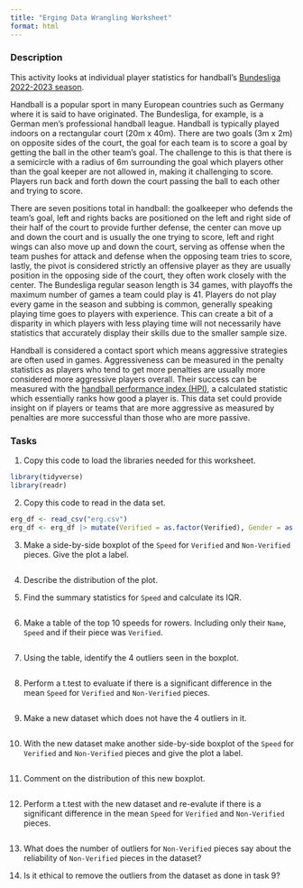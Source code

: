 ```yaml
---
title: "Erging Data Wrangling Worksheet"
format: html
---
```

### Description
This activity looks at individual player statistics for handball's [Bundesliga 2022-2023 season](https://www.kaggle.com/datasets/nemanjagojkovic/handball-bundesliga-stats-202223){target="_blank"}. 

Handball is a popular sport in many European countries such as Germany
where it is said to have originated. The Bundesliga, for example, is a
German men's professional handball league. Handball is typically played
indoors on a rectangular court (20m x 40m). There are two goals (3m x
2m) on opposite sides of the court, the goal for each team is to score a
goal by getting the ball in the other team's goal. The challenge to this
is that there is a semicircle with a radius of 6m surrounding the goal
which players other than the goal keeper are not allowed in, making it
challenging to score. Players run back and forth down the court passing
the ball to each other and trying to score. 

There are seven positions total in handball: the goalkeeper who defends the team's goal, left and
rights backs are positioned on the left and right side of their half of
the court to provide further defense, the center can move up and down
the court and is usually the one trying to score, left and right wings
can also move up and down the court, serving as offense when the team
pushes for attack and defense when the opposing team tries to score,
lastly, the pivot is considered strictly an offensive player as they are
usually position in the opposing side of the court, they often work
closely with the center. The Bundesliga regular season length is 34
games, with playoffs the maximum number of games a team could play is
41. Players do not play every game in the season and subbing is common,
generally speaking playing time goes to players with experience. This can create a bit of a disparity in which players with less
playing time will not necessarily have statistics that accurately
display their skills due to the smaller sample size.

Handball is considered a contact sport which means aggressive strategies
are often used in games. Aggressiveness can be measured in the penalty
statistics as players who tend to get more penalties are usually more
considered more aggressive players overall. Their success can be
measured with the [handball performance index (HPI)](https://www.liquimoly-hbl.de/en/s/handball-performance-index/2021-22/handball-performance-index--data-based--transparent--fair/){target="_blank"}, a calculated
statistic which essentially ranks how good a player is. This data set could provide insight on if
players or teams that are more aggressive as measured by penalties are more successful than those
who are more passive. 

### Tasks

1.  Copy this code to load the libraries needed for this worksheet.

```r
library(tidyverse)
library(readr)
```

2.  Copy this code to read in the data set.

```r
erg_df <- read_csv("erg.csv")
erg_df <- erg_df |> mutate(Verified = as.factor(Verified), Gender = as.factor(Gender), Year = as.factor(Year), Distance = as.factor(Distance), Age_Group = as.factor(Age_Group))
```

3.  Make a side-by-side boxplot of the `Speed` for `Verified` and `Non-Verified` pieces. Give the plot a label.

```r

```

4.  Describe the distribution of the plot.



5.  Find the summary statistics for `Speed` and calculate its IQR.

```r

```

6.  Make a table of the top 10 speeds for rowers. Including only their `Name`, `Speed` and if their piece was `Verified`.

```r

```

7.  Using the table, identify the 4 outliers seen in the boxplot.

```r

```

8.  Perform a t.test to evaluate if there is a significant difference in the mean `Speed` for `Verified` and `Non-Verified` pieces.

```r

```

9.  Make a new dataset which does not have the 4 outliers in it.

```r

```

10.  With the new dataset make another side-by-side boxplot of the `Speed` for `Verified` and `Non-Verified` pieces and give the plot a label.

```r

```

11.  Comment on the distribution of this new boxplot.

```r

```

12.  Perform a t.test with the new dataset and re-evalute if there is a significant difference in the mean `Speed` for `Verified` and `Non-Verified` pieces.

```r

```

13.  What does the number of outliers for `Non-Verified` pieces say about the reliability of `Non-Verified` pieces in the dataset?

14. Is it ethical to remove the outliers from the dataset as done in task 9?
